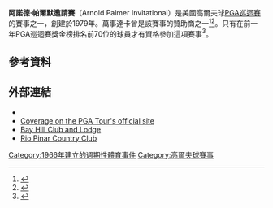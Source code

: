 {{Infobox golf tournament
| name             = Arnold Palmer Invitational
| image            = 
| location         = [[灣山_(佛羅里達州)|灣山 (佛羅里達州)]]
| establishment    = 1966年
| course           = [[Bay_Hill_Club_and_Lodge|Bay Hill Club and Lodge]]
| par              = 72
| yardage          = {{convert|7381|yd}}
| tour             = [[PGA巡迴賽|PGA巡迴賽]]
| format           = [[比桿賽|比桿賽]]
| purse            = 930萬美元
| month_played     = 三月
| aggregate        = 264 [[Payne_Stewart|Payne Stewart]] (1987)
| to-par           = −23 [[Buddy_Allin|Buddy Allin]] (1973)
| current_champion = {{flagicon|ENG}} [[泰雷爾·哈頓|泰雷爾·哈頓]] 
}}
{{Location map
|USA relief
|relief     = 1
|label      = <small>Bay Hill</small>
|lat        = 28.458
|long       = -81.511
|caption    = 在美國的位置
|position   = right
|float      = 
|background= 
|width      = 240
}}
{{Location map
|USA Florida
|relief     = 1
|label      = <small>Bay<br>Hill</small>
|lat        = 28.458
|long       = -81.511
|caption    = 在佛羅里達州的位置
|position   = right
|float      = 
|background= 
|width      = 200
}}
'''阿諾德·帕爾默邀請賽'''（Arnold Palmer Invitational）是美國高爾夫球[[PGA巡迴賽|PGA巡迴賽]]的賽事之一，創建於1979年。萬事達卡曾是該賽事的贊助商之一<ref>{{cite pressrelease |url=http://newsroom.mastercard.com/press-releases/mastercard-extends-presenting-sponsorship-of-arnold-palmer-invitational/ |title=MasterCard Extends Presenting Sponsorship of Arnold Palmer Invitational |work=MasterCard.com |date=March 21, 2012 |accessdate=March 26, 2012}}</ref><ref>{{cite web |url=http://www.arnoldpalmerinvitational.com/content/news/2012/03/mastercard_extends_sponsorship.aspx |title=MasterCard Extends Sponsorship |work=ArnoldPalmerInvitational.com |date=March 21, 2012 |accessdate=March 26, 2012 |deadurl=yes |archiveurl=https://web.archive.org/web/20120407211623/http://www.arnoldpalmerinvitational.com/content/news/2012/03/mastercard_extends_sponsorship.aspx |archivedate=2012-04-07}}</ref>。只有在前一年PGA巡迴賽獎金榜排名前70位的球員才有資格參加這項賽事<ref>{{cite web |url=http://www.pgatour.com/news/2007/11/01/at_stake.html |title=What's at stake for 2008 |publisher=PGA Tour |date=November 1, 2007 |accessdate=March 18, 2013}}</ref>。
==參考資料==
{{reflist}}
==外部連結==
*{{official website|http://www.arnoldpalmerinvitational.com}}
*[http://www.pgatour.com/tournaments/arnold-palmer-invitational-presented-by-mastercard.html Coverage on the PGA Tour's official site]
*[http://www.bayhill.com/Home-1.html Bay Hill Club and Lodge]
*[http://www.riopinar.com Rio Pinar Country Club]
{{coord|28.458|N|81.511|W|display=title|type:event}}

{{PGA_Tour_Events}}

[[Category:1966年建立的週期性體育事件|Category:1966年建立的週期性體育事件]]
[[Category:高爾夫球賽事|Category:高爾夫球賽事]]